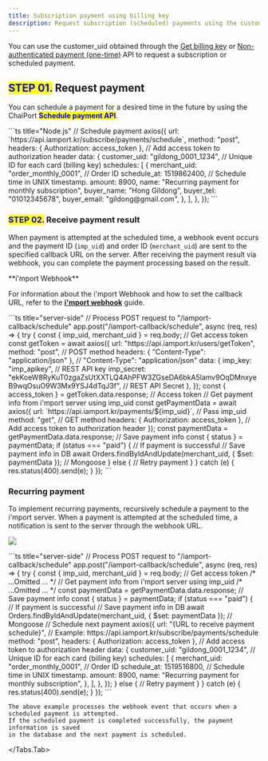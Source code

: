 ```yaml
---
title: Subscription payment using billing key
description: Request subscription (scheduled) payments using the customer_uid.
---
```



You can use the customer\_uid obtained through the [Get billing key](../../api/billing-key-api/api-1)
or [Non-authenticated payment (one-time)](../../api/api/request-non-authenticated-payment-one-time-api) API
to request a subscription or scheduled payment.

## <mark style="color:blue;">**STEP 01.**</mark> Request payment

You can schedule a payment for a desired time in the future by using the ChaiPort <mark style="color:blue;">**Schedule payment API**</mark>.

<Tabs>
  <Tabs.Tab title="server-side">
    ```ts title="Node.js"
    // Schedule payment
    axios({
      url: `https://api.iamport.kr/subscribe/payments/schedule`,
      method: "post",
      headers: { Authorization: access_token }, // Add access token to authorization header
      data: {
        customer_uid: "gildong_0001_1234", // Unique ID for each card (billing key)
        schedules: [
          {
            merchant_uid: "order_monthly_0001", // Order ID
            schedule_at: 1519862400, // Schedule time in UNIX timestamp.
            amount: 8900,
            name: "Recurring payment for monthly subscription",
            buyer_name: "Hong Gildong",
            buyer_tel: "01012345678",
            buyer_email: "gildong@gmail.com",
          },
        ],
      },
    });
    ```
  </Tabs.Tab>
</Tabs>

### <mark style="color:blue;">**STEP 02.**</mark> Receive payment result

When payment is attempted at the scheduled time, a webhook event occurs and the payment ID
(`imp_uid`) and order ID (`merchant_uid`) are sent to the specified callback URL on the server.
After receiving the payment result via webhook, you can complete the payment processing based on the
result.

<Hint style="info">
  **i'mport Webhook**

  For information about the i'mport Webhook and how to set the callback URL, refer to the  [**i'mport webhook**](../../result/webhook) guide.
</Hint>

<Tabs>
  <Tabs.Tab title="Node.js">
    ```ts title="server-side"
    // Process POST request to "/iamport-callback/schedule"
    app.post("/iamport-callback/schedule", async (req, res) => {
      try {
        const { imp_uid, merchant_uid } = req.body;
        // Get access token
        const getToken = await axios({
          url: "https://api.iamport.kr/users/getToken",
          method: "post", // POST method
          headers: { "Content-Type": "application/json" }, // "Content-Type": "application/json"
          data: {
            imp_key: "imp_apikey", // REST API key
            imp_secret:
              "ekKoeW8RyKuT0zgaZsUtXXTLQ4AhPFW3ZGseDA6bkA5lamv9OqDMnxyeB9wqOsuO9W3Mx9YSJ4dTqJ3f", // REST API Secret
          },
        });
        const { access_token } = getToken.data.response; // Access token
        // Get payment info from i'mport server using imp_uid
        const getPaymentData = await axios({
          url: `https://api.iamport.kr/payments/${imp_uid}`, // Pass imp_uid
          method: "get", // GET method
          headers: { Authorization: access_token }, // Add access token to authorization header
        });
        const paymentData = getPaymentData.data.response; // Save payment info
        const { status } = paymentData;
        if (status === "paid") {
          // If payment is successful
          // Save payment info in DB
          await Orders.findByIdAndUpdate(merchant_uid, { $set: paymentData }); // Mongoose
        } else {
          // Retry payment
        }
      } catch (e) {
        res.status(400).send(e);
      }
    });
    ```
  </Tabs.Tab>
</Tabs>

### Recurring payment

To implement recurring payments, recursively schedule a payment to the i'mport server. When a
payment is attempted at the scheduled time, a notification is sent to the server through the webhook
URL.

![](/gitbook-assets/en/recurring.png)

<Tabs>
  <Tabs.Tab title="Node.js">
    ```ts title="server-side"
    // Process POST request to "/iamport-callback/schedule"
    app.post("/iamport-callback/schedule", async (req, res) => {
      try {
        const { imp_uid, merchant_uid } = req.body;
        // Get access token
        /* ...Omitted ... */
        // Get payment info from i'mport server using imp_uid
        /* ...Omitted ... */
        const paymentData = getPaymentData.data.response; // Save payment info
        const { status } = paymentData;
        if (status === "paid") {
          // If payment is successful
          // Save payment info in DB
          await Orders.findByIdAndUpdate(merchant_uid, { $set: paymentData }); // Mongoose
          // Schedule next payment
          axios({
            url: "{URL to receive payment schedule}", // Example: https://api.iamport.kr/subscribe/payments/schedule
            method: "post",
            headers: { Authorization: access_token }, // Add access token to authorization header
            data: {
              customer_uid: "gildong_0001_1234", // Unique ID for each card (billing key)
              schedules: [
                {
                  merchant_uid: "order_monthly_0001", // Order ID
                  schedule_at: 1519516800, // Schedule time in UNIX timestamp.
                  amount: 8900,
                  name: "Recurring payment for monthly subscription",
                },
              ],
            },
          });
        } else {
          // Retry payment
        }
      } catch (e) {
        res.status(400).send(e);
      }
    });
    ```

    The above example processes the webhook event that occurs when a scheduled payment is attempted.
    If the scheduled payment is completed successfully, the payment information is saved
    in the database and the next payment is scheduled.
  </Tabs.Tab>
</Tabs>
